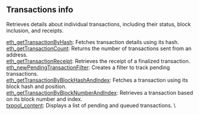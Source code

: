

## Transactions info

Retrieves details about individual transactions, including their status, block inclusion, and receipts.

[eth_getTransactionByHash](/soneium-api/transactionsinfo/eth_getTransactionByHash): Fetches transaction details using its hash. \
[eth_getTransactionCount](/soneium-api/transactionsinfo/eth_getTransactionCount): Returns the number of transactions sent from an address. \
[eth_getTransactionReceipt](/soneium-api/transactionsinfo/eth_getTransactionReceipt): Retrieves the receipt of a finalized transaction. \
[eth_newPendingTransactionFilter](/soneium-api/transactionsinfo/eth_newPendingTransactionFilter): Creates a filter to track pending transactions. \
[eth_getTransactionByBlockHashAndIndex](/soneium-api/transactionsinfo/eth_getTransactionByBlockHashAndIndex): Fetches a transaction using its block hash and position. \
[eth_getTransactionByBlockNumberAndIndex](/soneium-api/transactionsinfo/eth_getTransactionByBlockNumberAndIndex): Retrieves a transaction based on its block number and index. \
[txpool_content](/soneium-api/transactionsinfo/txpool_content): Displays a list of pending and queued transactions. \


<Space h={16} />
<GetStarted />